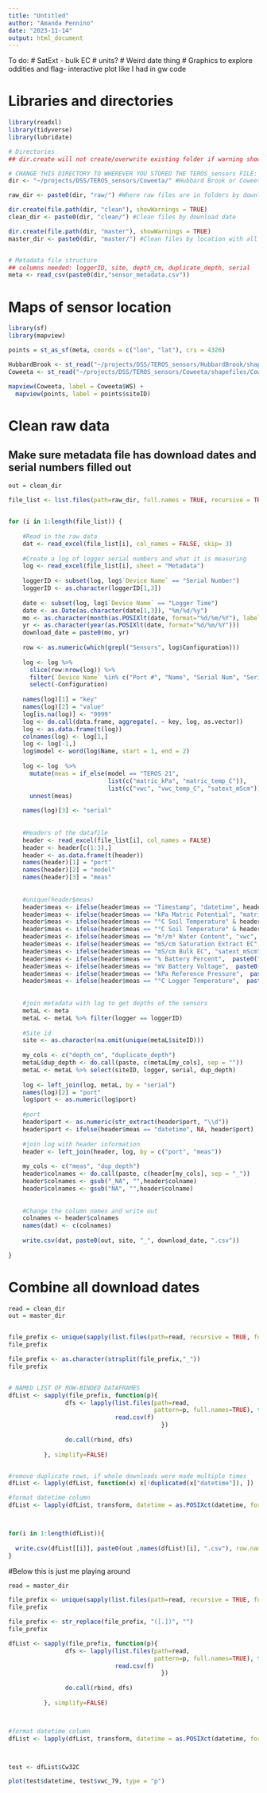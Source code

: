 ```yaml
---
title: "Untitled"
author: "Amanda Pennino"
date: "2023-11-14"
output: html_document
---
```

To do:
# SatExt -  bulk EC
# units?
# Weird date thing
# Graphics to explore oddities and flag- interactive plot like I had in gw code


# Libraries and directories
```r
library(readxl)
library(tidyverse)
library(lubridate)

# Directories
## dir.create will not create/overwrite existing folder if warning shows.

# CHANGE THIS DIRECTORY TO WHEREVER YOU STORED THE TEROS_sensors FILE:
dir <- "~/projects/DSS/TEROS_sensors/Coweeta/" #Hubbard Brook or Coweeta directories

raw_dir <- paste0(dir, "raw/") #Where raw files are in folders by download date

dir.create(file.path(dir, "clean"), showWarnings = TRUE) 
clean_dir <- paste0(dir, "clean/") #Clean files by download date

dir.create(file.path(dir, "master"), showWarnings = TRUE)
master_dir <- paste0(dir, "master/") #Clean files by location with all dates appended


# Metadata file structure
## columns needed: loggerID, site, depth_cm, duplicate_depth, serial 
meta <- read_csv(paste0(dir,"sensor_metadata.csv"))

```


# Maps of sensor location
```r
library(sf)
library(mapview)

points = st_as_sf(meta, coords = c("lon", "lat"), crs = 4326)

HubbardBrook <- st_read("~/projects/DSS/TEROS_sensors/HubbardBrook/shapefiles/hbef_wsheds.shp")
Coweeta <- st_read("~/projects/DSS/TEROS_sensors/Coweeta/shapefiles/Coweeta_Hydrologic_Laboratory.shp")

mapview(Coweeta, label = Coweeta$WS) +
  mapview(points, label = points$siteID) 

```


# Clean raw data
## Make sure metadata file has download dates and serial numbers filled out
```r

out = clean_dir

file_list <- list.files(path=raw_dir, full.names = TRUE, recursive = TRUE) 


for (i in 1:length(file_list)) {
    
    #Read in the raw data
    dat <- read_excel(file_list[i], col_names = FALSE, skip= 3)
    
    #Create a log of logger serial numbers and what it is measuring
    log <- read_excel(file_list[i], sheet = "Metadata")
    
    loggerID <- subset(log, log$`Device Name` == "Serial Number")
    loggerID <- as.character(loggerID[1,3])
    
    date <- subset(log, log$`Device Name` == "Logger Time")
    date <- as.Date(as.character(date[1,3]), "%m/%d/%y")
    mo <- as.character(month(as.POSIXlt(date, format="%d/%m/%Y"), label = T))
    yr <- as.character(year(as.POSIXlt(date, format="%d/%m/%Y")))
    download_date = paste0(mo, yr)
    
    row <- as.numeric(which(grepl("Sensors", log$Configuration)))
  
    log <- log %>% 
      slice(row:nrow(log)) %>%
      filter(`Device Name` %in% c("Port #", "Name", "Serial Num", "Serial Number")) %>%
      select(-Configuration) 
  
    names(log)[1] = "key"
    names(log)[2] = "value"
    log[is.na(log)] <- "9999"
    log <- do.call(data.frame, aggregate(. ~ key, log, as.vector))
    log <- as.data.frame(t(log))
    colnames(log) <- log[1,]
    log <- log[-1,]
    log$model <- word(log$Name, start = 1, end = 2)
  
    log <- log  %>%
      mutate(meas = if_else(model == "TEROS 21", 
                            list(c("matric_kPa", "matric_temp_C")), 
                            list(c("vwc", "vwc_temp_C", "satext_mScm")))) %>%
      unnest(meas) 
    
    names(log)[3] <- "serial"
  
    
    #Headers of the datafile
    header <- read_excel(file_list[i], col_names = FALSE)
    header <- header[c(1:3),]
    header <- as.data.frame(t(header))
    names(header)[1] = "port"
    names(header)[2] = "model"
    names(header)[3] = "meas"
    
    
    #unique(header$meas)
    header$meas <- ifelse(header$meas == "Timestamp", "datetime", header$meas)
    header$meas <- ifelse(header$meas == "kPa Matric Potential", "matric_kPa", header$meas)
    header$meas <- ifelse(header$meas == "°C Soil Temperature" & header$model == "TEROS 12", "vwc_temp_C", header$meas)
    header$meas <- ifelse(header$meas == "°C Soil Temperature" & header$model == "TEROS 21", "matric_temp_C", header$meas)
    header$meas <- ifelse(header$meas == "m³/m³ Water Content", "vwc", header$meas)
    header$meas <- ifelse(header$meas == "mS/cm Saturation Extract EC", "satext_mScm", header$meas)
    header$meas <- ifelse(header$meas == "mS/cm Bulk EC", "satext_mScm", header$meas)
    header$meas <- ifelse(header$meas == "% Battery Percent",  paste0("logger", "_", "battPerc"), header$meas)
    header$meas <- ifelse(header$meas == "mV Battery Voltage",  paste0("logger", "_", "battVolt"), header$meas)
    header$meas <- ifelse(header$meas == "kPa Reference Pressure",  paste0("logger", "_", "refPress"), header$meas)
    header$meas <- ifelse(header$meas == "°C Logger Temperature",  paste0("logger", "_", "tempC"), header$meas)
  
    
    #join metadata with log to get depths of the sensors
    metaL <- meta
    metaL <- metaL %>% filter(logger == loggerID)
    
    #Site id
    site <- as.character(na.omit(unique(metaL$siteID)))
    
    my_cols <- c("depth_cm", "duplicate_depth")
    metaL$dup_depth <- do.call(paste, c(metaL[my_cols], sep = ""))
    metaL <- metaL %>% select(siteID, logger, serial, dup_depth) 
    
    log <- left_join(log, metaL, by = "serial")
    names(log)[2] = "port"
    log$port <- as.numeric(log$port)
    
    #port
    header$port <- as.numeric(str_extract(header$port, "\\d"))
    header$port <- ifelse(header$meas == "datetime", NA, header$port)
    
    #join log with header information
    header <- left_join(header, log, by = c("port", "meas"))
    
    my_cols <- c("meas", "dup_depth")
    header$colnames <- do.call(paste, c(header[my_cols], sep = "_"))
    header$colnames <- gsub("_NA", "",header$colname)
    header$colnames <- gsub("NA", "",header$colname)  
    
    
    #Change the column names and write out
    colnames <- header$colnames
    names(dat) <- c(colnames)
    
    write.csv(dat, paste0(out, site, "_", download_date, ".csv"))
    
}

```


# Combine all download dates
```r

read = clean_dir
out = master_dir


file_prefix <- unique(sapply(list.files(path=read, recursive = TRUE, full.names = FALSE, pattern = "*.csv"), substr, 1, 5))  
file_prefix

file_prefix <- as.character(strsplit(file_prefix,"_"))
file_prefix


# NAMED LIST OF ROW-BINDED DATAFRAMES
dfList <- sapply(file_prefix, function(p){
                dfs <- lapply(list.files(path=read, 
                                         pattern=p, full.names=TRUE), function(f) {
                              read.csv(f)
                                           })   
                
                do.call(rbind, dfs)  
                
          }, simplify=FALSE)


#remove duplicate rows, if whole downloads were made multiple times
dfList <- lapply(dfList, function(x) x[!duplicated(x["datetime"]), ])

#format datetime column
dfList <- lapply(dfList, transform, datetime = as.POSIXct(datetime, format = "%Y-%m-%d %H:%M:%S"))



for(i in 1:length(dfList)){
  
  write.csv(dfList[[i]], paste0(out ,names(dfList)[i], ".csv"), row.names = FALSE)
}


```




#Below this is just me playing around
```r
read = master_dir

file_prefix <- unique(sapply(list.files(path=read, recursive = TRUE, full.names = FALSE, pattern = "*.csv"), substr, 1, 5))  
file_prefix

file_prefix <- str_replace(file_prefix, "([.])", "")
file_prefix

dfList <- sapply(file_prefix, function(p){
                dfs <- lapply(list.files(path=read, 
                                         pattern=p, full.names=TRUE), function(f) {
                              read.csv(f)
                                           })   
                
                do.call(rbind, dfs)  
                
          }, simplify=FALSE)



#format datetime column
dfList <- lapply(dfList, transform, datetime = as.POSIXct(datetime, format = "%Y-%m-%d %H:%M:%S"))



test <- dfList$Cw32C

plot(test$datetime, test$vwc_79, type = "p")



  
```


